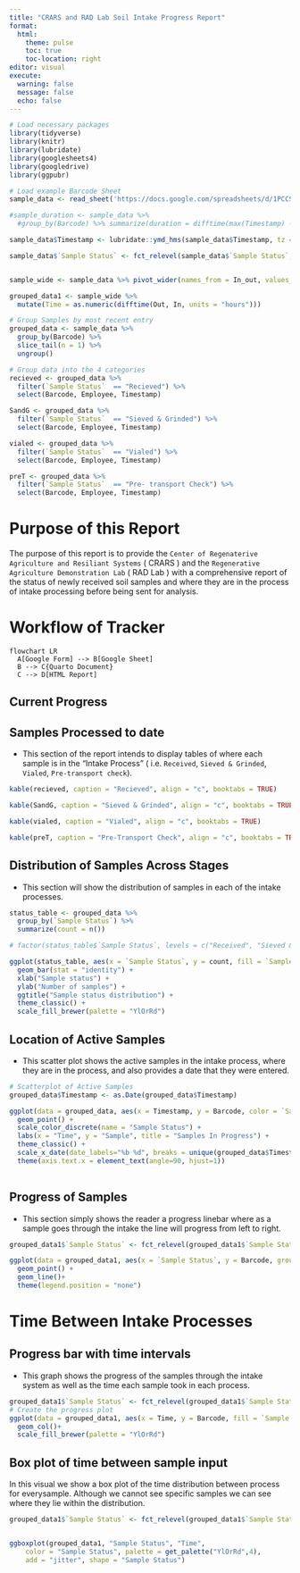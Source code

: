 ```yaml
---
title: "CRARS and RAD Lab Soil Intake Progress Report"
format: 
  html:
    theme: pulse
    toc: true
    toc-location: right
editor: visual
execute: 
  warning: false
  message: false
  echo: false
---
```

```r
# Load necessary packages
library(tidyverse)
library(knitr)
library(lubridate)
library(googlesheets4)
library(googledrive)
library(ggpubr)

# Load example Barcode Sheet
sample_data <- read_sheet('https://docs.google.com/spreadsheets/d/1PCCSZJhs9f4raQyxGGcWhFUCayHHUjMhjVCcoVDrWaI/edit#gid=718808986')

#sample_duration <- sample_data %>% 
  #group_by(Barcode) %>% summarize(duration = difftime(max(Timestamp) - min(Timestamp)))

sample_data$Timestamp <- lubridate::ymd_hms(sample_data$Timestamp, tz = "UTC")

sample_data$`Sample Status` <- fct_relevel(sample_data$`Sample Status`, c("Recieved", "Sieved & Grinded", "Vialed", "Pre- transport Check"))


sample_wide <- sample_data %>% pivot_wider(names_from = In_out, values_from = Timestamp)

grouped_data1 <- sample_wide %>%
  mutate(Time = as.numeric(difftime(Out, In, units = "hours")))

# Group Samples by most recent entry 
grouped_data <- sample_data %>%
  group_by(Barcode) %>%
  slice_tail(n = 1) %>%
  ungroup()

# Group data into the 4 categories 
recieved <- grouped_data %>%
  filter(`Sample Status`  == "Recieved") %>%
  select(Barcode, Employee, Timestamp)

SandG <- grouped_data %>%
  filter(`Sample Status`  == "Sieved & Grinded") %>%
  select(Barcode, Employee, Timestamp)

vialed <- grouped_data %>%
  filter(`Sample Status`  == "Vialed") %>%
  select(Barcode, Employee, Timestamp)

preT <- grouped_data %>%
  filter(`Sample Status`  == "Pre- transport Check") %>%
  select(Barcode, Employee, Timestamp)
```

# Purpose of this Report

The purpose of this report is to provide the `Center of Regenaterive Agriculture and Resiliant Systems` ( CRARS ) and the `Regenerative Agriculture Demonstration Lab` ( RAD Lab ) with a comprehensive report of the status of newly received soil samples and where they are in the process of intake processing before being sent for analysis. 


# Workflow of Tracker

```mermaid
flowchart LR
  A[Google Form] --> B[Google Sheet]
  B --> C{Quarto Document}
  C --> D[HTML Report]
```

::: {.border}

# Current Progress  

## Samples Processed to date

* This section of the report intends to display tables of where each sample is in the "Intake Process" ( i.e. `Received`, `Sieved & Grinded`, `Vialed`, `Pre-transport check`).

```r
kable(recieved, caption = "Recieved", align = "c", booktabs = TRUE)

```

```r
kable(SandG, caption = "Sieved & Grinded", align = "c", booktabs = TRUE)

```

```r
kable(vialed, caption = "Vialed", align = "c", booktabs = TRUE)

```

```r
kable(preT, caption = "Pre-Transport Check", align = "c", booktabs = TRUE)
```

## Distribution of Samples Across Stages

* This section will show the distribution of samples in each of the intake processes. 

```r
status_table <- grouped_data %>%
  group_by(`Sample Status`) %>%
  summarize(count = n())

# factor(status_table$`Sample Status`, levels = c("Received", "Sieved & Grinded", "Vialed", "Pre-transport check"), ordered = TRUE)

ggplot(status_table, aes(x = `Sample Status`, y = count, fill = `Sample Status`)) +
  geom_bar(stat = "identity") +
  xlab("Sample status") +
  ylab("Number of samples") +
  ggtitle("Sample status distribution") +
  theme_classic() +
  scale_fill_brewer(palette = "YlOrRd")
```

## Location of Active Samples

* This scatter plot shows the active samples in the intake process, where they are in the process, and also provides a date that they were entered.

```r
# Scatterplot of Active Samples
grouped_data$Timestamp <- as.Date(grouped_data$Timestamp)

ggplot(data = grouped_data, aes(x = Timestamp, y = Barcode, color = `Sample Status`)) +
  geom_point() +
  scale_color_discrete(name = "Sample Status") +
  labs(x = "Time", y = "Sample", title = "Samples In Progress") +
  theme_classic() +
  scale_x_date(date_labels="%b %d", breaks = unique(grouped_data$Timestamp)) +
  theme(axis.text.x = element_text(angle=90, hjust=1)) 
  

```

## Progress of Samples

* This section simply shows the reader a progress linebar where as a sample goes through the intake the line will progress from left to right. 

```r

grouped_data1$`Sample Status` <- fct_relevel(grouped_data1$`Sample Status`, c("Recieved", "Sieved & Grinded", "Vialed", "Pre- transport Check"))

ggplot(data = grouped_data1, aes(x = `Sample Status`, y = Barcode, group = Barcode, color = `Sample Status`)) +
  geom_point() + 
  geom_line()+
  theme(legend.position = "none")

```
:::

# Time Between Intake Processes

## Progress bar with time intervals

* This graph shows the progress of the samples through the intake system as well as the time each sample took in each process.
```r
grouped_data1$`Sample Status` <- fct_relevel(grouped_data1$`Sample Status`, c("Pre- transport Check", "Vialed", "Sieved & Grinded", "Recieved"))
# Create the progress plot
ggplot(data = grouped_data1, aes(x = Time, y = Barcode, fill = `Sample Status`)) +
  geom_col()+
  scale_fill_brewer(palette = "YlOrRd")
```


## Box plot of time between sample input

In this visual we show a box plot of the time distribution between process for everysample. Although we cannot see specific samples we can see where they lie within the distribution. 

```r
grouped_data1$`Sample Status` <- fct_relevel(grouped_data1$`Sample Status`, c("Recieved", "Sieved & Grinded", "Vialed", "Pre- transport Check"))


ggboxplot(grouped_data1, "Sample Status", "Time",
    color = "Sample Status", palette = get_palette("YlOrRd",4),
    add = "jitter", shape = "Sample Status")
```






